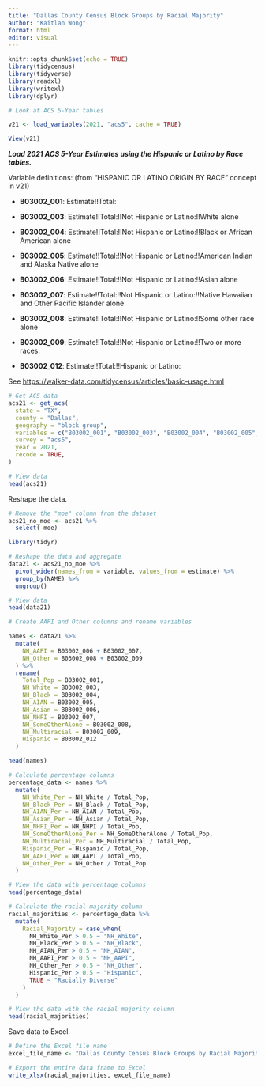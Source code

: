 ---
title: "Dallas County Census Block Groups by Racial Majority"
author: "Kaitlan Wong"
format: html
editor: visual
---

```{r setup, include=FALSE}
knitr::opts_chunk$set(echo = TRUE)
library(tidycensus)
library(tidyverse)
library(readxl)
library(writexl)
library(dplyr)
```

```{r}
# Look at ACS 5-Year tables

v21 <- load_variables(2021, "acs5", cache = TRUE)

View(v21)
```

***Load 2021 ACS 5-Year Estimates using the Hispanic or Latino by Race tables.***

Variable definitions: (from "HISPANIC OR LATINO ORIGIN BY RACE" concept in v21)

-   **B03002_001**: Estimate!!Total:

-   **B03002_003**: Estimate!!Total:!!Not Hispanic or Latino:!!White alone

-   **B03002_004**: Estimate!!Total:!!Not Hispanic or Latino:!!Black or African American alone

-   **B03002_005**: Estimate!!Total:!!Not Hispanic or Latino:!!American Indian and Alaska Native alone

-   **B03002_006**: Estimate!!Total:!!Not Hispanic or Latino:!!Asian alone

-   **B03002_007**: Estimate!!Total:!!Not Hispanic or Latino:!!Native Hawaiian and Other Pacific Islander alone

-   **B03002_008**: Estimate!!Total:!!Not Hispanic or Latino:!!Some other race alone

-   **B03002_009**: Estimate!!Total:!!Not Hispanic or Latino:!!Two or more races:

-   **B03002_012**: Estimate!!Total:!!Hispanic or Latino:

See <https://walker-data.com/tidycensus/articles/basic-usage.html>

```{r}
# Get ACS data
acs21 <- get_acs(
  state = "TX",
  county = "Dallas",
  geography = "block group",
  variables = c("B03002_001", "B03002_003", "B03002_004", "B03002_005", "B03002_006","B03002_007", "B03002_008", "B03002_009", "B03002_012"),
  survey = "acs5",
  year = 2021,
  recode = TRUE,
)

# View data
head(acs21)
```

Reshape the data.

```{r}
# Remove the "moe" column from the dataset
acs21_no_moe <- acs21 %>%
  select(-moe)

library(tidyr)

# Reshape the data and aggregate
data21 <- acs21_no_moe %>%
  pivot_wider(names_from = variable, values_from = estimate) %>%
  group_by(NAME) %>%
  ungroup()

# View data
head(data21)

```

```{r}

# Create AAPI and Other columns and rename variables

names <- data21 %>%
  mutate(
    NH_AAPI = B03002_006 + B03002_007,
    NH_Other = B03002_008 + B03002_009
  ) %>%
  rename(
    Total_Pop = B03002_001,
    NH_White = B03002_003,
    NH_Black = B03002_004,
    NH_AIAN = B03002_005,
    NH_Asian = B03002_006,
    NH_NHPI = B03002_007,
    NH_SomeOtherAlone = B03002_008,
    NH_Multiracial = B03002_009,
    Hispanic = B03002_012
  )

head(names)


```

```{r}
# Calculate percentage columns
percentage_data <- names %>%
  mutate(
    NH_White_Per = NH_White / Total_Pop,
    NH_Black_Per = NH_Black / Total_Pop,
    NH_AIAN_Per = NH_AIAN / Total_Pop,
    NH_Asian_Per = NH_Asian / Total_Pop,
    NH_NHPI_Per = NH_NHPI / Total_Pop,
    NH_SomeOtherAlone_Per = NH_SomeOtherAlone / Total_Pop,
    NH_Multiracial_Per = NH_Multiracial / Total_Pop,
    Hispanic_Per = Hispanic / Total_Pop,
    NH_AAPI_Per = NH_AAPI / Total_Pop,
    NH_Other_Per = NH_Other / Total_Pop
  )

# View the data with percentage columns
head(percentage_data)

```

```{r}
# Calculate the racial majority column
racial_majorities <- percentage_data %>%
  mutate(
    Racial_Majority = case_when(
      NH_White_Per > 0.5 ~ "NH_White",
      NH_Black_Per > 0.5 ~ "NH_Black",
      NH_AIAN_Per > 0.5 ~ "NH_AIAN",
      NH_AAPI_Per > 0.5 ~ "NH_AAPI",
      NH_Other_Per > 0.5 ~ "NH_Other",
      Hispanic_Per > 0.5 ~ "Hispanic",
      TRUE ~ "Racially Diverse"
    )
  )

# View the data with the racial majority column
head(racial_majorities)

```

Save data to Excel.

```{r}

# Define the Excel file name
excel_file_name <- "Dallas County Census Block Groups by Racial Majority_2021 ACS5.xlsx"

# Export the entire data frame to Excel
write_xlsx(racial_majorities, excel_file_name)

```
